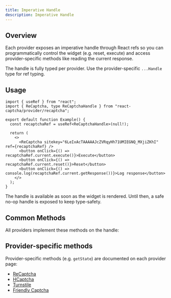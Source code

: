 ```yaml
---
title: Imperative Handle
description: Imperative Handle
---
```


## Overview

Each provider exposes an imperative handle through React refs so you can programmatically control the widget (e.g. reset, execute) and access provider-specific methods like reading the current response.

The handle is fully typed per provider. Use the provider-specific `...Handle` type for ref typing.

## Usage

```tsx
import { useRef } from "react";
import { ReCaptcha, type ReCaptchaHandle } from "react-captcha/provider/recaptcha";

export default function Example() {
  const recaptchaRef = useRef<ReCaptchaHandle>(null!);

  return (
    <>
      <ReCaptcha sitekey="6LeIxAcTAAAAAJcZVRqyHh71UMIEGNQ_MXjiZKhI" ref={recaptchaRef} />
      <button onClick={() => recaptchaRef.current.execute()}>Execute</button>
      <button onClick={() => recaptchaRef.current.reset()}>Reset</button>
      <button onClick={() => console.log(recaptchaRef.current.getResponse())}>Log response</button>
    </>
  );
}
```

The handle is available as soon as the widget is rendered. Until then, a safe no-op handle is exposed to keep type-safety.

## Common Methods

All providers implement these methods on the handle:

<AutoTypeTable path="../../packages/core/src/provider.ts" name="CaptchaHandle" />

## Provider-specific methods

Provider-specific methods (e.g. `getState`) are documented on each provider page:

- [ReCaptcha](/docs/provider/recaptcha)
- [HCaptcha](/docs/provider/hcaptcha)
- [Turnstile](/docs/provider/turnstile)
- [Friendly Captcha](/docs/provider/friendly-captcha)



